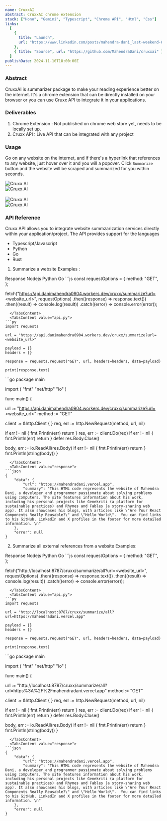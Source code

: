 ```yaml
---
name: CruxxAI
abstract: CruxxAI chrome extension
stack: ["Hono", "Gemini", "Typescript", "Chrome API", "Html", "Css"]
links:
  [
    {
      title: "Launch",
      url: "https://www.linkedin.com/posts/mahendra-dani_last-weekend-8th-10th-november-i-participated-activity-7262058060280434689-zSkZ?utm_source=share&utm_medium=member_android",
    },
    { title: "Source", url: "https://github.com/MahendraDani/cruxxai" },
  ]
publishDate: 2024-11-10T18:00:00Z
---
```


### Abstract
CruxxAI is summarizer package to make your reading experience better on the internet. It's a chrome extension that can be directly installed on your browser or you can use Cruxx API to integrate it in your applications.

### Deliverables
1. Chrome Extension : Not published on chrome web store yet, needs to be locally set up.
2. Cruxx API : Live API that can be integrated with any project


### Usage
Go on any website on the internet, and if there's a hyperlink that references to any website, just hover over it and you will a popover. Click `Summarize` button and the website will be scraped and summarized for you within seconds.

<div className="w-full flex sm:hidden justify-center items-center">
<Image
      src="/static/blogs/cruxx1.png"
      height={400}
      width={400}
      className = "mx-auto"
      alt="Cruxx AI"/>
</div>
<div className="hidden w-full sm:flex justify-center items-center">
<Image
      src="/static/blogs/cruxx1.png"
      height={600}
      width={640}
      className = "mx-auto"
      alt="Cruxx AI"/>
</div>
<br/>
<div className="w-full flex sm:hidden justify-center items-center">
<Image
      src="/static/blogs/cruxx2.png"
      height={400}
      width={400}
      className = "mx-auto"
      alt="Cruxx AI"/>
</div>
<div className="hidden w-full sm:flex justify-center items-center">
<Image
      src="/static/blogs/cruxx2.png"
      height={600}
      width={640}
      className = "mx-auto"
      alt="Cruxx AI"/>
</div>

### API Reference
Cruxx API allows you to integrate website summzarization services directly within your application/project. The API provides support for the languages
- Typescript/Javascript
- Python
- Go
- Rust

1. Summarize a website
Examples : 
<Tabs defaultValue="response">
<TabsList>
    <TabsTrigger value="response">Response</TabsTrigger>
    <TabsTrigger value="api.js">Nodejs</TabsTrigger>
    <TabsTrigger value="api.py">Python</TabsTrigger>
    <TabsTrigger value="api.go">Go</TabsTrigger>
  </TabsList>
  <TabsContent value="api.js">
```js
const requestOptions = {
  method: "GET",
};

fetch("https://api.danimahendra0904.workers.dev/cruxx/summarize?url=<website_url>", requestOptions)
  .then((response) => response.text())
  .then((result) => console.log(result))
  .catch((error) => console.error(error));
```
  </TabsContent>
  <TabsContent value="api.py">
```py
import requests

url = "https://api.danimahendra0904.workers.dev/cruxx/summarize?url=<website_url>"

payload = {}
headers = {}

response = requests.request("GET", url, headers=headers, data=payload)

print(response.text)
```
  </TabsContent>
  <TabsContent value="api.go">
```go
package main

import (
  "fmt"
  "net/http"
  "io"
)

func main() {

  url := "https://api.danimahendra0904.workers.dev/cruxx/summarize?url=<website_url>"
  method := "GET"

  client := &http.Client {
  }
  req, err := http.NewRequest(method, url, nil)

  if err != nil {
    fmt.Println(err)
    return
  }
  res, err := client.Do(req)
  if err != nil {
    fmt.Println(err)
    return
  }
  defer res.Body.Close()

  body, err := io.ReadAll(res.Body)
  if err != nil {
    fmt.Println(err)
    return
  }
  fmt.Println(string(body))
}
```
  </TabsContent>
  <TabsContent value="response">
```json
{
    "data": {
        "url": "https://mahendradani.vercel.app",
        "summary": "This HTML code represents the website of Mahendra Dani, a developer and programmer passionate about solving problems using computers. The site features information about his work, including his personal projects like Genekriti (a platform for sustainable practices) and Rhymes and Fables (a story-sharing web app). It also showcases his blogs, with articles like \"Are Your React Components Really Reusable?\" and \"Hello World\".  You can find links to his GitHub, LinkedIn and X profiles in the footer for more detailed information. \n"
    },
    "error": null
}
```
  </TabsContent>
</Tabs>


2. Summarize all external references from a website
Examples:
<Tabs defaultValue="response">
<TabsList>
    <TabsTrigger value="response">Response</TabsTrigger>
    <TabsTrigger value="api.js">Nodejs</TabsTrigger>
    <TabsTrigger value="api.py">Python</TabsTrigger>
    <TabsTrigger value="api.go">Go</TabsTrigger>
  </TabsList>
  <TabsContent value="api.js">
```js
const requestOptions = {
  method: "GET",
};

fetch("http://localhost:8787/cruxx/summarize/all?url=<website_url>", requestOptions)
  .then((response) => response.text())
  .then((result) => console.log(result))
  .catch((error) => console.error(error));
```
  </TabsContent>
  <TabsContent value="api.py">
```py
import requests

url = "http://localhost:8787/cruxx/summarize/all?url=https://mahendradani.vercel.app"

payload = {}
headers = {}

response = requests.request("GET", url, headers=headers, data=payload)

print(response.text)
```
  </TabsContent>
  <TabsContent value="api.go">
```go
package main

import (
  "fmt"
  "net/http"
  "io"
)

func main() {

  url := "http://localhost:8787/cruxx/summarize/all?url=https%3A%2F%2Fmahendradani.vercel.app"
  method := "GET"

  client := &http.Client {
  }
  req, err := http.NewRequest(method, url, nil)

  if err != nil {
    fmt.Println(err)
    return
  }
  res, err := client.Do(req)
  if err != nil {
    fmt.Println(err)
    return
  }
  defer res.Body.Close()

  body, err := io.ReadAll(res.Body)
  if err != nil {
    fmt.Println(err)
    return
  }
  fmt.Println(string(body))
}
```
  </TabsContent>
  <TabsContent value="response">
```json
{
    "data": {
        "url": "https://mahendradani.vercel.app",
        "summary": "This HTML code represents the website of Mahendra Dani, a developer and programmer passionate about solving problems using computers. The site features information about his work, including his personal projects like Genekriti (a platform for sustainable practices) and Rhymes and Fables (a story-sharing web app). It also showcases his blogs, with articles like \"Are Your React Components Really Reusable?\" and \"Hello World\".  You can find links to his GitHub, LinkedIn and X profiles in the footer for more detailed information. \n"
    },
    "error": null
}
```
  </TabsContent>
</Tabs>
